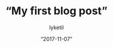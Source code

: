 ---
id: “a9f7ecbb-6d14-45b0-969d-08dd4b35fd4b"
slug: “my-first-post”
date: “2017-11-07”
title: “My first blog post”
desc: “Just a description for the big geeks out there, a small description to rule them all and in the darkness bind them.”
featured_image: “./img/koko-head.jpg”
author: lyketil
complexity: 3
goals: [“trafic”, “notoriete”]
category: “webmarketing”
tools: [“facebook-ads”, “mailchimp”]
featured: 1
draft: false
---